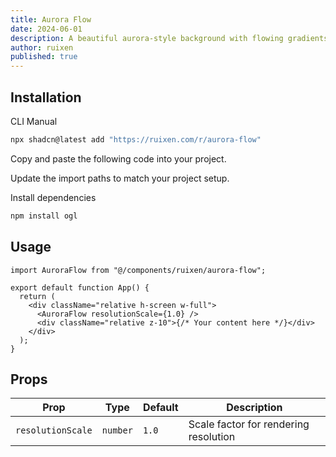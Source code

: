 ```yaml
---
title: Aurora Flow
date: 2024-06-01
description: A beautiful aurora-style background with flowing gradients and noise effects
author: ruixen
published: true
---
```


<ComponentPreview name="aurora-flow-demo" category="backgrounds" />

## Installation

<Tabs defaultValue="cli">

<TabsList>
  <TabsTrigger value="cli">CLI</TabsTrigger>
  <TabsTrigger value="manual">Manual</TabsTrigger>
</TabsList>
<TabsContent value="cli">

```bash
npx shadcn@latest add "https://ruixen.com/r/aurora-flow"
```

</TabsContent>

<TabsContent value="manual">

<Steps>

<Step>Copy and paste the following code into your project.</Step>

<ComponentSource name="aurora-flow" />

<Step>Update the import paths to match your project setup.</Step>

<Step>Install dependencies</Step>

```bash
npm install ogl
```

</Steps>

</TabsContent>

</Tabs>

## Usage

```tsx
import AuroraFlow from "@/components/ruixen/aurora-flow";

export default function App() {
  return (
    <div className="relative h-screen w-full">
      <AuroraFlow resolutionScale={1.0} />
      <div className="relative z-10">{/* Your content here */}</div>
    </div>
  );
}
```

## Props

| Prop              | Type     | Default | Description                           |
| ----------------- | -------- | ------- | ------------------------------------- |
| `resolutionScale` | `number` | `1.0`   | Scale factor for rendering resolution |

